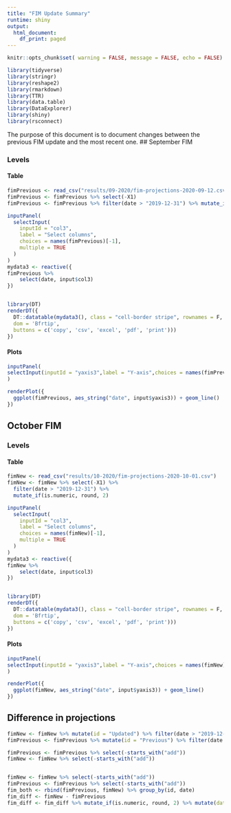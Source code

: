 ```yaml
---
title: "FIM Update Summary"
runtime: shiny
output:
  html_document:
    df_print: paged
---
```

```r
knitr::opts_chunk$set( warning = FALSE, message = FALSE, echo = FALSE)
```

```r
library(tidyverse)
library(stringr)
library(reshape2)
library(rmarkdown)
library(TTR)
library(data.table)
library(DataExplorer)
library(shiny)
library(rsconnect)
```

The purpose of this document is to document changes between the previous FIM update and the most recent one. 
## September FIM

### Levels

#### Table
```r
fimPrevious <- read_csv("results/09-2020/fim-projections-2020-09-12.csv") 
fimPrevious <- fimPrevious %>% select(-X1)
fimPrevious <- fimPrevious %>% filter(date > "2019-12-31") %>% mutate_if(is.numeric, round, 2)

inputPanel(
  selectInput(
    inputId = "col3",
    label = "Select columns",
    choices = names(fimPrevious)[-1], 
    multiple = TRUE
  )
)
mydata3 <- reactive({
fimPrevious %>%
    select(date, input$col3)
})


library(DT)
renderDT({
  DT::datatable(mydata3(), class = "cell-border stripe", rownames = F, editable = TRUE, extensions = 'Buttons', options = list(
  dom = 'Bfrtip',
  buttons = c('copy', 'csv', 'excel', 'pdf', 'print')))
})


```

#### Plots
```r
inputPanel(
selectInput(inputId = "yaxis3",label = "Y-axis",choices = names(fimPrevious)[-1])
)

renderPlot({
  ggplot(fimPrevious, aes_string("date", input$yaxis3)) + geom_line() 
})
```


## October FIM

### Levels

#### Table

```r
fimNew <- read_csv("results/10-2020/fim-projections-2020-10-01.csv") 
fimNew <- fimNew %>% select(-X1) %>%
  filter(date > "2019-12-31") %>% 
  mutate_if(is.numeric, round, 2)

inputPanel(
  selectInput(
    inputId = "col3",
    label = "Select columns",
    choices = names(fimNew)[-1], 
    multiple = TRUE
  )
)
mydata3 <- reactive({
fimNew %>%
    select(date, input$col3)
})


library(DT)
renderDT({
  DT::datatable(mydata3(), class = "cell-border stripe", rownames = F, editable = TRUE, extensions = 'Buttons', options = list(
  dom = 'Bfrtip',
  buttons = c('copy', 'csv', 'excel', 'pdf', 'print')))
})


```


#### Plots

```r
inputPanel(
selectInput(inputId = "yaxis3",label = "Y-axis",choices = names(fimNew)[-1])
)

renderPlot({
  ggplot(fimNew, aes_string("date", input$yaxis3)) + geom_line() 
})
```



## Difference in projections

```r
fimNew <- fimNew %>% mutate(id = "Updated") %>% filter(date > "2019-12-31") %>% mutate_if(is.numeric, round, 2)
fimPrevious <- fimPrevious %>% mutate(id = "Previous") %>% filter(date > "2019-12-31") %>% mutate_if(is.numeric, round, 2)

fimPrevious <- fimPrevious %>% select(-starts_with("add"))
fimNew <- fimNew %>% select(-starts_with("add"))


fimNew <- fimNew %>% select(-starts_with("add"))
fimPrevious <- fimPrevious %>% select(-starts_with("add"))
fim_both <- rbind(fimPrevious, fimNew) %>% group_by(id, date)
fim_diff <- fimNew - fimPrevious
fim_diff <- fim_diff %>% mutate_if(is.numeric, round, 2) %>% mutate(date = fimNew$date)

```
